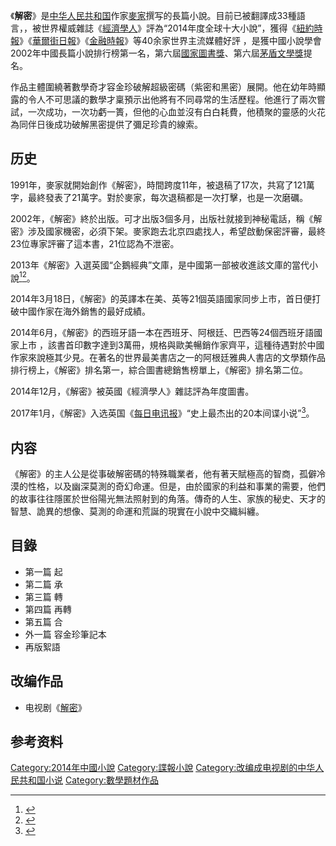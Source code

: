 {{多個問題|
{{advert|time=2016-06-28T07:35:02+00:00}}
{{newsrelease|time=2016-06-28T07:35:02+00:00}}
{{refimprove|time=2016-06-28T07:35:02+00:00}}
}}
《'''解密'''》是[[中华人民共和国|中华人民共和国]]作家[[麥家|麥家]]撰写的長篇小說。目前已被翻譯成33種語言，{{fact|是世界圖書館收藏量第一中文作品}}，被世界權威雜誌《[[經濟學人|經濟學人]]》評為“2014年度全球十大小說”，獲得《[[紐約時報|紐約時報]]》《[[華爾街日報|華爾街日報]]》《[[金融時報|金融時報]]》等40余家世界主流媒體好評 ，是獲中國小說學會2002年中國長篇小說排行榜第一名，第六屆[[国家图书奖(中国)|國家圖書獎]]、第六屆[[茅盾文學獎|茅盾文學獎]]提名。

作品主體圍繞著數學奇才容金珍破解超級密碼（紫密和黑密）展開。他在幼年時顯露的令人不可思議的數學才稟預示出他將有不同尋常的生活歷程。他進行了兩次嘗試，一次成功，一次功虧一簣，但他的心血並沒有白白耗費，他積聚的靈感的火花為同伴日後成功破解黑密提供了彌足珍貴的線索。

==历史==
1991年，麥家就開始創作《解密》，時間跨度11年，被退稿了17次，共寫了121萬字，最終發表了21萬字。對於麥家，每次退稿都是一次打擊，也是一次磨礪。

2002年，《解密》終於出版。可才出版3個多月，出版社就接到神秘電話，稱《解密》涉及國家機密，必須下架。麥家跑去北京四處找人，希望啟動保密評審，最終23位專家評審了這本書，21位認為不泄密。

2013年《解密》入選英國“企鵝經典”文庫，是中國第一部被收進該文庫的當代小說<ref>{{Cite web|url = http://www.chinanews.com/cul/2014/03-21/5980799.shtml|title = 麦家小说《解密》入选英国“企鹅经典文库”|accessdate = 2015-09-13|author = |date = 2014年3月21日|publisher = 中国新闻网|language = zh-cn|archive-url = https://web.archive.org/web/20160305042220/http://www.chinanews.com/cul/2014/03-21/5980799.shtml|archive-date = 2016年3月5日|dead-url = yes}}</ref><ref>{{Cite web|url = http://news.163.com/14/0625/03/9VI93FC100014Q4P.html|title = 21种语言追捧1本书|accessdate = 2015-09-13|author = |date = 2014-06-25|publisher = 网易新闻|language = zh-cn|archive-url = https://web.archive.org/web/20180124195702/http://news.163.com/14/0625/03/9VI93FC100014Q4P.html|archive-date = 2018-01-24|dead-url = yes}}</ref>。

2014年3月18日，《解密》的英譯本在美、英等21個英語國家同步上市，首日便打破中國作家在海外銷售的最好成績。

2014年6月，《解密》的西班牙語一本在西班牙、阿根廷、巴西等24個西班牙語國家上市 ，該書首印數字達到3萬冊，規格與歐美暢銷作家齊平，這種待遇對於中國作家來說極其少見。在著名的世界最美書店之一的阿根廷雅典人書店的文學類作品排行榜上，《解密》排名第一，綜合圖書總銷售榜單上，《解密》排名第二位。

2014年12月，《解密》被英國《經濟學人》雜誌評為年度圖書。

2017年1月，《解密》入选英国《[[每日电讯报|每日电讯报]]》“史上最杰出的20本间谍小说”<ref>{{Cite web|url = http://hznews.hangzhou.com.cn/wenti/content/2018-01/23/content_6781173.htm|title = 史上最杰出的20本间谍小说！麦家《解密》入选！|accessdate = 2018-01-23|author = |date = 2018-01-23|publisher = 杭州网|language = zh-cn|archive-date = 2018-01-25|archive-url = https://web.archive.org/web/20180125015606/http://hznews.hangzhou.com.cn/wenti/content/2018-01/23/content_6781173.htm|dead-url = no}}</ref>。

== 内容 ==
《解密》的主人公是從事破解密碼的特殊職業者，他有著天賦極高的智商，孤僻冷漠的性格，以及幽深莫測的奇幻命運。但是，由於國家的利益和事業的需要，他們的故事往往隱匿於世俗陽光無法照射到的角落。傳奇的人生、家族的秘史、天才的智慧、詭異的想像、莫測的命運和荒誕的現實在小說中交織糾纏。

== 目錄 ==
*第一篇 起
*第二篇 承
*第三篇 轉
*第四篇 再轉
*第五篇 合
*外一篇 容金珍筆記本
*再版絮語

== 改编作品 ==

*电视剧《[[解密_(电视剧)|解密]]》

==参考资料==
{{reflist}}

[[Category:2014年中國小說|Category:2014年中國小說]]
[[Category:諜報小說|Category:諜報小說]]
[[Category:改编成电视剧的中华人民共和国小说|Category:改编成电视剧的中华人民共和国小说]]
[[Category:數學題材作品|Category:數學題材作品]]
